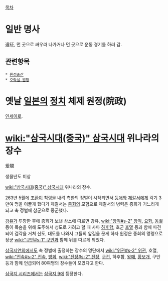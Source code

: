 [[목차]]
= 일반 명사 =
遠征, 먼 곳으로 싸우러 나가거나 먼 곳으로 운동 경기를 하러 감.

== 관련항목 ==
 * [[원정출산]]
 * [[오락실 원정]]

= 옛날 [[일본]]의 [[정치]] 체제 원정(院政) =
[[인세이]]로.
= [[wiki:"삼국시대(중국)" 삼국시대]] 위나라의 장수 =

爰靚

생몰년도 미상

[[wiki:"삼국시대(중국)" 삼국시대]] 위나라의 장수.

263년 5월에 [[조환]]이 칙령을 내려 촉한의 정벌이 시작되면서 [[등애]]와 [[제갈서]]에게 각기 3만여 명을 이끌게 했다가 제갈서는 [[종회]]의 모함으로 제갈서의 병력은 종회가 거느리게 되고 촉 정벌에 참군으로 종군했다.

[[강유]]가 투항한 후에 종회가 보낸 상소에 따르면 강유, [[wiki:"장익#s-2" 장익]], [[요화]], [[동궐]] 등이 목숨을 위해 도주해서 성도로 가려고 할 때 사마 [[하후함]], 호군 [[호열]] 등과 함께 파견되어 검각을 거쳐 신도, 대도를 나와서 그들의 앞길을 끊게 하자 원정은 종회의 명령으로 장군 [[wiki:"구안#s-1" 구안]]과 함께 뒤를 따르게 되었다.

[[삼국지연의]]에서도 촉 정벌에 출정하는 장수의 명단에서 [[wiki:"위관#s-2" 위관]], 호열, [[wiki:"전속#s-2" 전속]], [[방회]], [[wiki:"전장#s-2" 전장]], [[구건]], 하후함, [[왕매]], [[황보개]], 구안 등과 함께 언급되어 80여명의 장수들이 모였다고 한다.

[[삼국지 시리즈]]에서는 [[삼국지 9]]에 등장한다.
